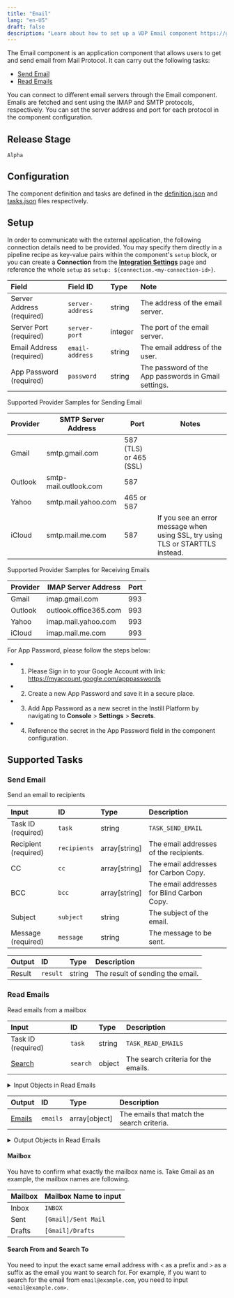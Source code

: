 ```yaml
---
title: "Email"
lang: "en-US"
draft: false
description: "Learn about how to set up a VDP Email component https://github.com/instill-ai/instill-core"
---
```


The Email component is an application component that allows users to get and send email from Mail Protocol.
It can carry out the following tasks:
- [Send Email](#send-email)
- [Read Emails](#read-emails)

You can connect to different email servers through the Email component.
Emails are fetched and sent using the IMAP and SMTP protocols, respectively. You can set the server address and port for each protocol in the component configuration.


## Release Stage

`Alpha`



## Configuration

The component definition and tasks are defined in the [definition.json](https://github.com/instill-ai/pipeline-backend/blob/main/pkg/component/application/email/v0/config/definition.json) and [tasks.json](https://github.com/instill-ai/pipeline-backend/blob/main/pkg/component/application/email/v0/config/tasks.json) files respectively.




## Setup


In order to communicate with the
external application, the following connection details need to be
provided. You may specify them directly in a pipeline recipe as key-value pairs
within the component's `setup` block, or you can create a **Connection** from
the [**Integration Settings**](https://www.instill.tech/docs/vdp/integration)
page and reference the whole `setup` as `setup:
${connection.<my-connection-id>}`.

<div class="markdown-col-no-wrap" data-col-1 data-col-2>

| Field | Field ID | Type | Note |
| :--- | :--- | :--- | :--- |
| Server Address (required) | `server-address` | string | The address of the email server.  |
| Server Port (required) | `server-port` | integer | The port of the email server.  |
| Email Address (required) | `email-address` | string | The email address of the user.  |
| App Password (required) | `password` | string | The password of the App passwords in Gmail settings.  |

</div>

Supported Provider Samples for Sending Email

| Provider | SMTP Server Address | Port | Notes |
| --- | --- | --- | --- |
| Gmail | smtp.gmail.com | 587 (TLS) or 465 (SSL) ||
| Outlook | smtp-mail.outlook.com | 587 ||
| Yahoo | smtp.mail.yahoo.com | 465 or 587 ||
| iCloud | smtp.mail.me.com | 587 | If you see an error message when using SSL, try using TLS or STARTTLS instead. |


Supported Provider Samples for Receiving Emails

| Provider | IMAP Server Address | Port |
| --- | --- | --- |
| Gmail | imap.gmail.com | 993 |
| Outlook | outlook.office365.com | 993 |
| Yahoo | imap.mail.yahoo.com | 993 |
| iCloud | imap.mail.me.com | 993 |


For App Password, please follow the steps below:
 - 1. Please Sign in to your Google Account with link: https://myaccount.google.com/apppasswords
 - 2. Create a new App Password and save it in a secure place.
 - 3. Add App Password as a new secret in the Instill Platform by navigating to **Console** > **Settings** > **Secrets**.
 - 4. Reference the secret in the App Password field in the component configuration.



## Supported Tasks

### Send Email

Send an email to recipients

<div class="markdown-col-no-wrap" data-col-1 data-col-2>

| Input | ID | Type | Description |
| :--- | :--- | :--- | :--- |
| Task ID (required) | `task` | string | `TASK_SEND_EMAIL` |
| Recipient (required) | `recipients` | array[string] | The email addresses of the recipients. |
| CC | `cc` | array[string] | The email addresses for Carbon Copy. |
| BCC | `bcc` | array[string] | The email addresses for Blind Carbon Copy. |
| Subject | `subject` | string | The subject of the email. |
| Message (required) | `message` | string | The message to be sent. |
</div>






<div class="markdown-col-no-wrap" data-col-1 data-col-2>

| Output | ID | Type | Description |
| :--- | :--- | :--- | :--- |
| Result | `result` | string | The result of sending the email. |
</div>


### Read Emails

Read emails from a mailbox

<div class="markdown-col-no-wrap" data-col-1 data-col-2>

| Input | ID | Type | Description |
| :--- | :--- | :--- | :--- |
| Task ID (required) | `task` | string | `TASK_READ_EMAILS` |
| [Search](#read-emails-search) | `search` | object | The search criteria for the emails. |
</div>


<details>
<summary> Input Objects in Read Emails</summary>

<h4 id="read-emails-search">Search</h4>

The search criteria for the emails.

<div class="markdown-col-no-wrap" data-col-1 data-col-2>

| Field | Field ID | Type | Note |
| :--- | :--- | :--- | :--- |
| Search Date | `date` | string | Search for emails with the date the email was sent.  |
| Limit | `limit` | integer | The maximum number of emails to search for.  |
| Mailbox | `mailbox` | string | The mailbox to search for emails.  |
| Search Message | `search-email-message` | string | Search for emails with a specific message.  |
| Search From | `search-from` | string | Search for emails from a specific email address.  |
| Search Subject | `search-subject` | string | Search for emails with a specific subject.  |
| Search To | `search-to` | string | Search for emails to a specific email address.  |
</div>
</details>



<div class="markdown-col-no-wrap" data-col-1 data-col-2>

| Output | ID | Type | Description |
| :--- | :--- | :--- | :--- |
| [Emails](#read-emails-emails) | `emails` | array[object] | The emails that match the search criteria. |
</div>

<details>
<summary> Output Objects in Read Emails</summary>

<h4 id="read-emails-emails">Emails</h4>

<div class="markdown-col-no-wrap" data-col-1 data-col-2>

| Field | Field ID | Type | Note |
| :--- | :--- | :--- | :--- |
| Date | `date` | string | The date the email was sent. |
| From | `from` | string | The email address of the sender. |
| Message | `message` | string | The message of the email. |
| Subject | `subject` | string | The subject of the email. |
| To | `to` | array | The email addresses of the recipient. |
</div>
</details>

#### Mailbox

You have to confirm what exactly the mailbox name is.
Take Gmail as an example, the mailbox names are following.

| Mailbox | Mailbox Name to input |
| :--- | :--- |
| Inbox | `INBOX` |
| Sent | `[Gmail]/Sent Mail` |
| Drafts | `[Gmail]/Drafts` |


#### Search From and Search To
You need to input the exact same email address with `<` as a prefix and `>` as a suffix as the email you want to search for.
For example, if you want to search for the email from `email@example.com`, you need to input `<email@example.com>`.


